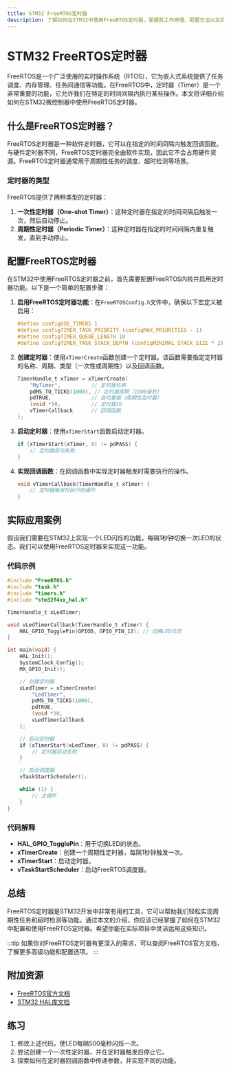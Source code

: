 ```yaml
---
title: STM32 FreeRTOS定时器
description: 了解如何在STM32中使用FreeRTOS定时器，掌握其工作原理、配置方法以及实际应用场景。
---
```


# STM32 FreeRTOS定时器

FreeRTOS是一个广泛使用的实时操作系统（RTOS），它为嵌入式系统提供了任务调度、内存管理、任务间通信等功能。在FreeRTOS中，定时器（Timer）是一个非常重要的功能，它允许我们在特定的时间间隔内执行某些操作。本文将详细介绍如何在STM32微控制器中使用FreeRTOS定时器。

## 什么是FreeRTOS定时器？

FreeRTOS定时器是一种软件定时器，它可以在指定的时间间隔内触发回调函数。与硬件定时器不同，FreeRTOS定时器完全由软件实现，因此它不会占用硬件资源。FreeRTOS定时器通常用于周期性任务的调度、超时检测等场景。

### 定时器的类型

FreeRTOS提供了两种类型的定时器：

1. **一次性定时器（One-shot Timer）**：这种定时器在指定的时间间隔后触发一次，然后自动停止。
2. **周期性定时器（Periodic Timer）**：这种定时器在指定的时间间隔内重复触发，直到手动停止。

## 配置FreeRTOS定时器

在STM32中使用FreeRTOS定时器之前，首先需要配置FreeRTOS内核并启用定时器功能。以下是一个简单的配置步骤：

1. **启用FreeRTOS定时器功能**：在`FreeRTOSConfig.h`文件中，确保以下宏定义被启用：
   ```c
   #define configUSE_TIMERS 1
   #define configTIMER_TASK_PRIORITY (configMAX_PRIORITIES - 1)
   #define configTIMER_QUEUE_LENGTH 10
   #define configTIMER_TASK_STACK_DEPTH (configMINIMAL_STACK_SIZE * 2)
   ```

2. **创建定时器**：使用`xTimerCreate`函数创建一个定时器。该函数需要指定定时器的名称、周期、类型（一次性或周期性）以及回调函数。
   ```c
   TimerHandle_t xTimer = xTimerCreate(
       "MyTimer",          // 定时器名称
       pdMS_TO_TICKS(1000), // 定时器周期（1000毫秒）
       pdTRUE,             // 自动重载（周期性定时器）
       (void *)0,          // 定时器ID
       vTimerCallback      // 回调函数
   );
   ```

3. **启动定时器**：使用`xTimerStart`函数启动定时器。
   ```c
   if (xTimerStart(xTimer, 0) != pdPASS) {
       // 定时器启动失败
   }
   ```

4. **实现回调函数**：在回调函数中实现定时器触发时需要执行的操作。
   ```c
   void vTimerCallback(TimerHandle_t xTimer) {
       // 定时器触发时执行的操作
   }
   ```

## 实际应用案例

假设我们需要在STM32上实现一个LED闪烁的功能，每隔1秒钟切换一次LED的状态。我们可以使用FreeRTOS定时器来实现这一功能。

### 代码示例

```c
#include "FreeRTOS.h"
#include "task.h"
#include "timers.h"
#include "stm32f4xx_hal.h"

TimerHandle_t xLedTimer;

void vLedTimerCallback(TimerHandle_t xTimer) {
    HAL_GPIO_TogglePin(GPIOD, GPIO_PIN_12); // 切换LED状态
}

int main(void) {
    HAL_Init();
    SystemClock_Config();
    MX_GPIO_Init();

    // 创建定时器
    xLedTimer = xTimerCreate(
        "LedTimer",
        pdMS_TO_TICKS(1000),
        pdTRUE,
        (void *)0,
        vLedTimerCallback
    );

    // 启动定时器
    if (xTimerStart(xLedTimer, 0) != pdPASS) {
        // 定时器启动失败
    }

    // 启动调度器
    vTaskStartScheduler();

    while (1) {
        // 主循环
    }
}
```

### 代码解释

- **HAL_GPIO_TogglePin**：用于切换LED的状态。
- **xTimerCreate**：创建一个周期性定时器，每隔1秒钟触发一次。
- **xTimerStart**：启动定时器。
- **vTaskStartScheduler**：启动FreeRTOS调度器。

## 总结

FreeRTOS定时器是STM32开发中非常有用的工具，它可以帮助我们轻松实现周期性任务和超时检测等功能。通过本文的介绍，你应该已经掌握了如何在STM32中配置和使用FreeRTOS定时器。希望你能在实际项目中灵活运用这些知识。

:::tip
如果你对FreeRTOS定时器有更深入的需求，可以查阅FreeRTOS官方文档，了解更多高级功能和配置选项。
:::

## 附加资源

- [FreeRTOS官方文档](https://www.freertos.org/)
- [STM32 HAL库文档](https://www.st.com/en/embedded-software/stm32cube-mcu-mpu-packages.html)

## 练习

1. 修改上述代码，使LED每隔500毫秒闪烁一次。
2. 尝试创建一个一次性定时器，并在定时器触发后停止它。
3. 探索如何在定时器回调函数中传递参数，并实现不同的功能。
